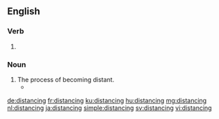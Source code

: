==English==

===Verb===
{{head|en|present participle}}

# {{present participle of|distance|lang=en}}

===Noun===
{{en-noun}}

# The process of becoming distant.
#* {{quote-news|year=2008|date=April 13|author=Dave Itzkoff|title=Bob Dylan Finally Gets His Pulitzer. His What?|work=New York Times|url=http://www.nytimes.com/2008/04/13/weekinreview/13Itzkoff.html
|passage=If you were apprehensive, you were in the good company of Dylan aficionados still grappling with the trickster mystique of the 66-year-old singer-songwriter who see the Pulitzer as another chapter in his complicated history with the establishment, an ongoing dance of '''distancings''' and détentes. }}

[[de:distancing]]
[[fr:distancing]]
[[ku:distancing]]
[[hu:distancing]]
[[mg:distancing]]
[[nl:distancing]]
[[ja:distancing]]
[[simple:distancing]]
[[sv:distancing]]
[[vi:distancing]]